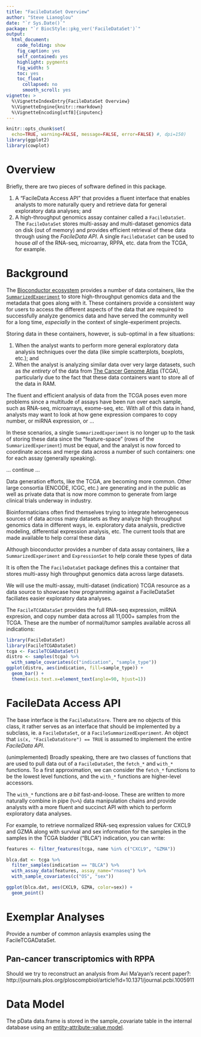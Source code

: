 ```yaml
---
title: "FacileDataSet Overview"
author: "Steve Lianoglou"
date: "`r Sys.Date()`"
package: "`r BiocStyle::pkg_ver('FacileDataSet')`"
output:
  html_document:
    code_folding: show
    fig_caption: yes
    self_contained: yes
    highlight: pygments
    fig_width: 5
    toc: yes
    toc_float:
      collapsed: no
      smooth_scroll: yes
vignette: >
  %\VignetteIndexEntry{FacileDataSet Overview}
  %\VignetteEngine{knitr::rmarkdown}
  %\VignetteEncoding[utf8]{inputenc}
---
```


```r
knitr::opts_chunk$set(
  echo=TRUE, warning=FALSE, message=FALSE, error=FALSE) #, dpi=150)
library(ggplot2)
library(cowplot)
```

# Overview

Briefly, there are two pieces of software defined in this package.

1. A "FacileData Access API" that provides a fluent interface that enables
   analysts to more naturally query and retrieve data for general exploratory
   data analyses; and
2. A high-throughput genomics assay container called a `FacileDataSet`. The
   `FacileDataSet` stores  multi-assay and multi-dataset genomics data on disk
   (out of memory) and provides efficient retrieval of these data through using
   the *FacileData API*. A single `FacileDataSet` can be used to house *all* of
   the RNA-seq, microarray, RPPA, etc. data from the TCGA, for example.

# Background

The [Bioconductor ecosystem][bioc] provides a number of data containers, like
the [`SummarizedExperiment`][SummarizedExperiment] to store high-throughput
genomics data and the metadata that goes along with it. These containers provide
a consistent way for users to access the different aspects of the data that are
required to successfully analyze genomics data and have served the community
well for a long time, *especially* in the context of single-experiment projects.

Storing data in these containers, however, is sub-optimal in a few situations:

1. When the analyst wants to perform more general exploratory data analysis
   techniques over the data (like simple scatterplots, boxplots, etc.); and
2. When the analyst is analyzing similar data over very large datasets, such as
   *the entirety* of the data from [The Cancer Genome Atlas][tcga] (TCGA),
   particularly due to the fact that these data containers want to store all of
   the data in RAM.
   
The fluent and efficient analysis of data from the TCGA poses even more problems
since a multitude of assays have been run over each sample, such as RNA-seq,
microarrays, exome-seq, etc. With all of this data in hand, analysts may want to
look at how gene expression compares to copy number, or miRNA expression, or ...

In these scenarios, a single `SummarizedExperiment` is no longer up to the task
of storing these data since the "feature-space" (rows of the
`SummarizedExperiment`) must be equal, and the analyst is now forced to
coordinate access and merge data across a number of such containers: one for
each assay (generally speaking).

... continue ...

Data generation efforts, like the TCGA, are becoming more common. Other large consortia (ENCODE, ICGC, etc.) are generating and  in the public as well as private data that is now more common to generate
from large clinical trials underway in industry.


Bioinformaticians often find themselves trying to integrate heterogeneous
sources of data across many datasets as they analyze high throughput genomics
data in different ways, ie. exploratory data analysis, predictive modeling,
differential expression analysis, etc. The current tools that are made available
to help corral these data

Although bioconductor provides a number
of data assay containers, like a `SummarizedExperiment` and `ExpressionSet` to
help corale these types of data


[bioc]: http://bioconductor.org/
[SummarizedExperiment]: http://bioconductor.org/packages/SummarizedExperiment/
[tcga]: https://cancergenome.nih.gov/

It is often the
The `FacileDataSet` package defines this a container that stores multi-assy high throughput
genomics data across large datasets.

We will use the multi-assay, multi-dataset (indication) TCGA resource as a
data source to showcase how programming against a FacileDataSet faciliates
easier exploratory data analyses.

The `FacileTCGADataSet` provides the full RNA-seq expression, miRNA expresion,
and copy number data across all 11,000+ samples from the TCGA. These are the
number of normal/tumor samples available across all indications:

```r
library(FacileDataSet)
library(FacileTCGADataSet)
tcga <- FacileTCGADataSet()
distro <- samples(tcga) %>%
  with_sample_covariates(c("indication", "sample_type"))
ggplot(distro, aes(indication, fill=sample_type)) +
  geom_bar() +
  theme(axis.text.x=element_text(angle=90, hjust=1))
```



# FacileData Access API

The base interface is the `FacileDataStore`. There are no objects of this class,
it rather serves as an interface that should be implemented by a subclass, ie.
a `FacileDataSet`, or a `FacileSummarizedExperiment`. An object that
`is(x, "FacileDataStore") == TRUE` is assumed to implement the entire
*FacileData API*.

(unimplemented)
Broadly speaking, there are two classes of functions that are used to pull data
out of a `FacileDataSet`, the `fetch_*` and `with_*` functions. To a first
approximation, we can consider the `fetch_*` functions to be the lowest level
functions, and the `with_*` functions are higher-level accessors.

The `with_*` functions are *a bit* fast-and-loose. These are written to more
naturally combine in pipe (`%>%`) data manipulation chains and provide analysts
with a more fluent and succinct API with which to perform exploratory data
analyses.

For example, to retrieve normalized RNA-seq expression values for CXCL9 and GZMA
along with survival and sex information for the samples in the samples in the
TCGA bladder ("BLCA") indication, you can write:

```r
features <- filter_features(tcga, name %in% c("CXCL9", "GZMA"))

blca.dat <- tcga %>%
  filter_samples(indication == "BLCA") %>% 
  with_assay_data(features, assay_name="rnaseq") %>% 
  with_sample_covariates(c("OS", "sex"))

ggplot(blca.dat, aes(CXCL9, GZMA, color=sex)) +
  geom_point()
```



# Exemplar Analyses

Provide a number of common anlaysis examples using the FacileTCGADataSet.

## Pan-cancer transcriptomics with RPPA

Should we try to reconstruct an analysis from Avi Ma'ayan's recent paper?:
http://journals.plos.org/ploscompbiol/article?id=10.1371/journal.pcbi.1005911


# Data Model

The pData data.frame is stored in the sample_covariate table in the internal
database using an [entity-attribute-value model][EAV].

[EAV]: https://en.wikipedia.org/wiki/Entity%E2%80%93attribute%E2%80%93value_model

